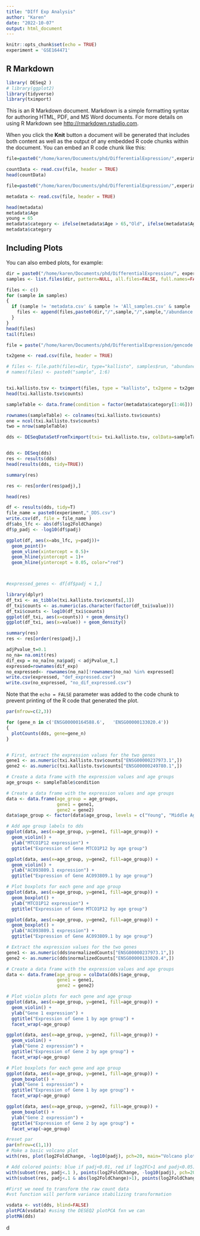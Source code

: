 ```yaml
---
title: "DIff Exp Analysis"
author: "Karen"
date: "2022-10-07"
output: html_document
---
```


```r
knitr::opts_chunk$set(echo = TRUE)
experiment = 'GSE164471'
```

## R Markdown

```r
library( DESeq2 )
# library(ggplot2)
library(tidyverse)
library(tximport)
```

This is an R Markdown document. Markdown is a simple formatting syntax for authoring HTML, PDF, and MS Word documents. For more details on using R Markdown see <http://rmarkdown.rstudio.com>.

When you click the **Knit** button a document will be generated that includes both content as well as the output of any embedded R code chunks within the document. You can embed an R code chunk like this:

```r

file=paste0("/home/karen/Documents/phd/DifferentialExpression/",experiment,"/All_samples.csv")

countData <- read.csv(file, header = TRUE)
head(countData)
```
```r
file=paste0("/home/karen/Documents/phd/DifferentialExpression/",experiment,"/metadata.csv")

metadata <- read.csv(file, header = TRUE)

head(metadata)
metadata$Age
young = 65
metadata$category <- ifelse(metadata$Age > 65,"Old", ifelse(metadata$Age > 35,"Middle Age", "Young"))
metadata$category

```

## Including Plots

You can also embed plots, for example:
```r
dir = paste0("/home/karen/Documents/phd/DifferentialExpression/", experiment)
samples <- list.files(dir, pattern=NULL, all.files=FALSE, full.names=FALSE)[-1]

files <- c()
for (sample in samples)
{
  if (sample != 'metadata.csv' & sample != 'All_samples.csv' & sample != 'metadata_filtered.csv'){
    files <- append(files,paste0(dir,"/",sample,"/",sample,"/abundance.tsv"))  
  }
}
head(files)
tail(files)
```

```r

file = paste("/home/karen/Documents/phd/DifferentialExpression/gencode.v28.annotation.tx2gene.csv")

tx2gene <- read.csv(file, header = TRUE)

# files <- file.path(files=dir, type="kallisto", samples$run, "abundance.tsv")
# names(files) <- paste0("sample", 1:6)


txi.kallisto.tsv <- tximport(files, type = "kallisto", tx2gene = tx2gene, ignoreAfterBar = TRUE)
head(txi.kallisto.tsv$counts)
```


```r
 

sampleTable <- data.frame(condition = factor(metadata$category[1:46]))

rownames(sampleTable) <- colnames(txi.kallisto.tsv$counts)
one = ncol(txi.kallisto.tsv$counts)
two = nrow(sampleTable)

dds <- DESeqDataSetFromTximport(txi= txi.kallisto.tsv, colData=sampleTable, ~condition)


dds <- DESeq(dds)
res <- results(dds)
head(results(dds, tidy=TRUE))

summary(res)

res <- res[order(res$padj),]

head(res)


```

```R
df <- results(dds, tidy=T)
file_name = paste0(experiment,"_DDS.csv")
write.csv(df, file = file_name )
df$abs_lfc <- abs(df$log2FoldChange)
df$p_padj <- -log10(df$padj)

ggplot(df, aes(x=abs_lfc, y=padj))+
  geom_point()+
  geom_vline(xintercept = 0.5)+
  geom_hline(yintercept = 1)+
  geom_hline(yintercept = 0.05, color="red")



#expressed_genes <- df[df$padj < 1,]
```


```r
library(dplyr)
df_txi <- as_tibble(txi.kallisto.tsv$counts[,1])
df_txi$counts <- as.numeric(as.character(factor(df_txi$value)))
df_txi$counts <- log10(df_txi$counts)
ggplot(df_txi, aes(x=counts)) + geom_density()
ggplot(df_txi, aes(x=value)) + geom_density()
```

```r
summary(res)
res <- res[order(res$padj),]

adjPvalue_t=0.1
no_na= na.omit(res)
dif_exp = no_na[no_na$padj < adjPvalue_t,]
expressed=rownames(dif_exp)
no_expressed<- rownames(no_na)[!rownames(no_na) %in% expressed]
write.csv(expressed, "def_expressed.csv")
write.csv(no_expressed, "no_dif_expressed.csv")

```
Note that the `echo = FALSE` parameter was added to the code chunk to prevent printing of the R code that generated the plot.


```r
par(mfrow=c(2,3))

for (gene_n in c('ENSG00000164588.6',	'ENSG00000133020.4'))
{
  plotCounts(dds, gene=gene_n)
}



```
```R
# First, extract the expression values for the two genes
gene1 <- as.numeric(txi.kallisto.tsv$counts["ENSG00000237973.1",])
gene2 <- as.numeric(txi.kallisto.tsv$counts["ENSG00000249780.1",])

# Create a data frame with the expression values and age groups
age_groups <- sampleTable$condition

# Create a data frame with the expression values and age groups
data <- data.frame(age_group = age_groups,
                   gene1 = gene1,
                   gene2 = gene2)
data$age_group <- factor(data$age_group, levels = c("Young", "Middle Age", "Old"))

# Add age group labels to dds
ggplot(data, aes(x=age_group, y=gene1, fill=age_group)) +
  geom_violin() +
  ylab("MTCO1P12 expression") +
  ggtitle("Expression of Gene MTCO1P12 by age group")

ggplot(data, aes(x=age_group, y=gene2, fill=age_group)) +
  geom_violin() +
  ylab("AC093809.1 expression") +
  ggtitle("Expression of Gene AC093809.1 by age group") 

# Plot boxplots for each gene and age group
ggplot(data, aes(x=age_group, y=gene1, fill=age_group)) +
  geom_boxplot() +
  ylab("MTCO1P12 expression") +
  ggtitle("Expression of Gene MTCO1P12 by age group")

ggplot(data, aes(x=age_group, y=gene2, fill=age_group)) +
  geom_boxplot() +
  ylab("AC093809.1 expression") +
  ggtitle("Expression of Gene AC093809.1 by age group") 
```

```R
# Extract the expression values for the two genes
gene1 <- as.numeric(dds$normalizedCounts["ENSG00000237973.1",])
gene2 <- as.numeric(dds$normalizedCounts["ENSG00000133020.4",])

# Create a data frame with the expression values and age groups
data <- data.frame(age_group = colData(dds)$age_group,
                   gene1 = gene1,
                   gene2 = gene2)

# Plot violin plots for each gene and age group
ggplot(data, aes(x=age_group, y=gene1, fill=age_group)) +
  geom_violin() +
  ylab("Gene 1 expression") +
  ggtitle("Expression of Gene 1 by age group") +
  facet_wrap(~age_group)

ggplot(data, aes(x=age_group, y=gene2, fill=age_group)) +
  geom_violin() +
  ylab("Gene 2 expression") +
  ggtitle("Expression of Gene 2 by age group") +
  facet_wrap(~age_group)

# Plot boxplots for each gene and age group
ggplot(data, aes(x=age_group, y=gene1, fill=age_group)) +
  geom_boxplot() +
  ylab("Gene 1 expression") +
  ggtitle("Expression of Gene 1 by age group") +
  facet_wrap(~age_group)

ggplot(data, aes(x=age_group, y=gene2, fill=age_group)) +
  geom_boxplot() +
  ylab("Gene 2 expression") +
  ggtitle("Expression of Gene 2 by age group") +
  facet_wrap(~age_group)

```
```r
#reset par
par(mfrow=c(1,1))
# Make a basic volcano plot
with(res, plot(log2FoldChange, -log10(padj), pch=20, main="Volcano plot", xlim=c(-3,3)))

# Add colored points: blue if padj<0.01, red if log2FC>1 and padj<0.05)
with(subset(res, padj<.1 ), points(log2FoldChange, -log10(padj), pch=20, col="blue"))
with(subset(res, padj<.1 & abs(log2FoldChange)>1), points(log2FoldChange, -log10(padj), pch=20, col="red"))
```


```r
#First we need to transform the raw count data
#vst function will perform variance stabilizing transformation

vsdata <- vst(dds, blind=FALSE)
plotPCA(vsdata) #using the DESEQ2 plotPCA fxn we can
plotMA(dds)
```



d
